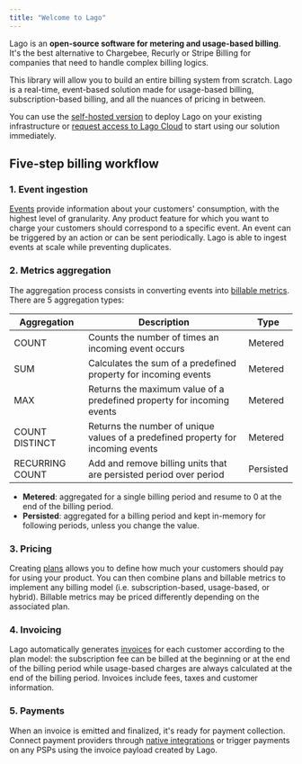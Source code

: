 ```yaml
---
title: "Welcome to Lago"
---
```


Lago is an **open-source software for metering and usage-based billing**. It's
the best alternative to Chargebee, Recurly or Stripe Billing for companies that
need to handle complex billing logics.

This library will allow you to build an entire billing system from scratch. Lago
is a real-time, event-based solution made for usage-based billing,
subscription-based billing, and all the nuances of pricing in between.

You can use the [self-hosted version](/docker) to deploy Lago on your existing
infrastructure or
[request access to Lago Cloud](https://forms.gle/eT7zgqcvq8dgt94g7) to start
using our solution immediately.

## Five-step billing workflow[](#five-step-billing-workflow "Direct link to heading")

### 1\. Event ingestion[](#1-event-ingestion "Direct link to heading")

[Events](/ingesting-events) provide information about your customers'
consumption, with the highest level of granularity. Any product feature for
which you want to charge your customers should correspond to a specific event.
An event can be triggered by an action or can be sent periodically. Lago is able
to ingest events at scale while preventing duplicates.

### 2\. Metrics aggregation[](#2-metrics-aggregation "Direct link to heading")

The aggregation process consists in converting events into
[billable metrics](/overview). There are 5 aggregation types:

| Aggregation     | Description                                                                      | Type      |
| --------------- | -------------------------------------------------------------------------------- | --------- |
| COUNT           | Counts the number of times an incoming event occurs                              | Metered   |
| SUM             | Calculates the sum of a predefined property for incoming events                  | Metered   |
| MAX             | Returns the maximum value of a predefined property for incoming events           | Metered   |
| COUNT DISTINCT  | Returns the number of unique values of a predefined property for incoming events | Metered   |
| RECURRING COUNT | Add and remove billing units that are persisted period over period               | Persisted |

- **Metered**: aggregated for a single billing period and resume to 0 at the end
  of the billing period.
- **Persisted**: aggregated for a billing period and kept in-memory for
  following periods, unless you change the value.

### 3\. Pricing[](#3-pricing "Direct link to heading")

Creating [plans](/plans/overview) allows you to define how much your customers
should pay for using your product. You can then combine plans and billable
metrics to implement any billing model (i.e. subscription-based, usage-based, or
hybrid). Billable metrics may be priced differently depending on the associated
plan.

### 4\. Invoicing[](#4-invoicing "Direct link to heading")

Lago automatically generates [invoices](/invoicing/overview) for each customer
according to the plan model: the subscription fee can be billed at the beginning
or at the end of the billing period while usage-based charges are always
calculated at the end of the billing period. Invoices include fees, taxes and
customer information.

### 5\. Payments[](#5-payments "Direct link to heading")

When an invoice is emitted and finalized, it's ready for payment collection.
Connect payment providers through [native integrations](/payments/overview) or
trigger payments on any PSPs using the invoice payload created by Lago.
